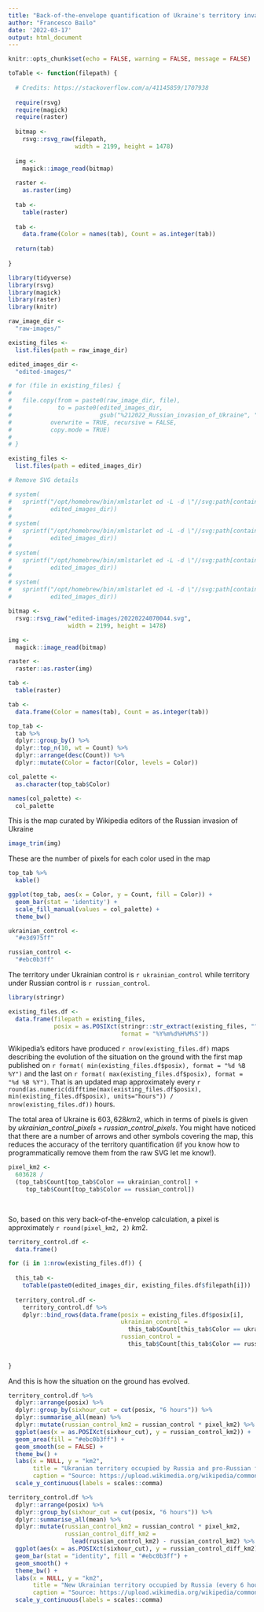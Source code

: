 ```yaml
---
title: "Back-of-the-envelope quantification of Ukraine's territory invaded by Russia"
author: "Francesco Bailo"
date: '2022-03-17'
output: html_document
---
```


```r
knitr::opts_chunk$set(echo = FALSE, warning = FALSE, message = FALSE)
```

```r

toTable <- function(filepath) {
  
  # Credits: https://stackoverflow.com/a/41145859/1707938
  
  require(rsvg)
  require(magick)
  require(raster)
  
  bitmap <- 
    rsvg::rsvg_raw(filepath, 
                   width = 2199, height = 1478)
  
  img <- 
    magick::image_read(bitmap)
  
  raster <- 
    as.raster(img)
  
  tab <- 
    table(raster)
  
  tab <- 
    data.frame(Color = names(tab), Count = as.integer(tab))
  
  return(tab)
  
}

```

```r

library(tidyverse)
library(rsvg)
library(magick)
library(raster)
library(knitr)

raw_image_dir <- 
  "raw-images/"

existing_files <- 
  list.files(path = raw_image_dir)

edited_images_dir <-
  "edited-images/"

# for (file in existing_files) {
#  
#   file.copy(from = paste0(raw_image_dir, file), 
#             to = paste0(edited_images_dir, 
#                         gsub("%212022_Russian_invasion_of_Ukraine", "", file)), 
#           overwrite = TRUE, recursive = FALSE, 
#           copy.mode = TRUE)
#    
# }

existing_files <- 
  list.files(path = edited_images_dir)

# Remove SVG details

# system(
#   sprintf("/opt/homebrew/bin/xmlstarlet ed -L -d \"//svg:path[contains(@id, 'path18689')]\" %s/*.svg", 
#           edited_images_dir))
# 
# system(
#   sprintf("/opt/homebrew/bin/xmlstarlet ed -L -d \"//svg:path[contains(@id, 'path35')]\" %s/*.svg", 
#           edited_images_dir))
# 
# system(
#   sprintf("/opt/homebrew/bin/xmlstarlet ed -L -d \"//svg:path[contains(@id, 'circle')]\" %s/*.svg", 
#           edited_images_dir))
# 
# system(
#   sprintf("/opt/homebrew/bin/xmlstarlet ed -L -d \"//svg:path[contains(@id, 'g55')]\" %s/*.svg", 
#           edited_images_dir))

bitmap <- 
  rsvg::rsvg_raw("edited-images/20220224070044.svg", 
                 width = 2199, height = 1478)

img <- 
  magick::image_read(bitmap)

raster <- 
  raster::as.raster(img)

tab <- 
  table(raster)

tab <- 
  data.frame(Color = names(tab), Count = as.integer(tab))

top_tab <- 
  tab %>%
  dplyr::group_by() %>%
  dplyr::top_n(10, wt = Count) %>%
  dplyr::arrange(desc(Count)) %>%
  dplyr::mutate(Color = factor(Color, levels = Color))

col_palette <- 
  as.character(top_tab$Color)

names(col_palette) <- 
  col_palette

```

 This is the map curated by Wikipedia editors of the Russian invasion of Ukraine

```r

image_trim(img)

```

 These are the number of pixels for each color used in the map

```r

top_tab %>%
  kable()

```

```r

ggplot(top_tab, aes(x = Color, y = Count, fill = Color)) +
  geom_bar(stat = 'identity') +
  scale_fill_manual(values = col_palette) +
  theme_bw()

```

```r

ukrainian_control <- 
  "#e3d975ff"

russian_control <- 
  "#ebc0b3ff"

```

The territory under Ukrainian control is ``r ukrainian_control`` while territory under Russian control is ``r russian_control``.


```r

library(stringr)

existing_files.df <- 
  data.frame(filepath = existing_files,
             posix = as.POSIXct(stringr::str_extract(existing_files, "^[0-9]{14}"), 
                                format = "%Y%m%d%H%M%S"))

```


Wikipedia's editors have produced `r nrow(existing_files.df)` maps describing the evolution of the situation on the ground with the first map published on `r format( min(existing_files.df$posix), format = "%d %B %Y")` and the last on `r format( max(existing_files.df$posix), format = "%d %B %Y")`. That is an updated map approximately every `r round(as.numeric(difftime(max(existing_files.df$posix), min(existing_files.df$posix), units="hours")) / nrow(existing_files.df))` hours.

The total area of Ukraine is $603,628km{2}$, which in terms of pixels is given by $ukrainian\_control\_pixels + russian\_control\_pixels$. You might have noticed that there are a number of arrows and other symbols covering the map, this reduces the accuracy of the territory quantification (if you know how to programmatically remove them from the raw SVG let me know!).

```r

pixel_km2 <- 
  603628 / 
  (top_tab$Count[top_tab$Color == ukrainian_control] + 
     top_tab$Count[top_tab$Color == russian_control])
    
  

```

So, based on this very back-of-the-envelop calculation, a pixel is approximately `r round(pixel_km2, 2)` $km{2}$.

```r

territory_control.df <-
  data.frame()

for (i in 1:nrow(existing_files.df)) {
  
  this_tab <- 
    toTable(paste0(edited_images_dir, existing_files.df$filepath[i]))
  
  territory_control.df <-
    territory_control.df %>%
    dplyr::bind_rows(data.frame(posix = existing_files.df$posix[i],
                                ukrainian_control = 
                                  this_tab$Count[this_tab$Color == ukrainian_control],
                                russian_control = 
                                  this_tab$Count[this_tab$Color == russian_control]))
  
  
}


```

And this is how the situation on the ground has evolved. 

```r

territory_control.df %>%
  dplyr::arrange(posix) %>%
  dplyr::group_by(sixhour_cut = cut(posix, "6 hours")) %>%
  dplyr::summarise_all(mean) %>%
  dplyr::mutate(russian_control_km2 = russian_control * pixel_km2) %>%
  ggplot(aes(x = as.POSIXct(sixhour_cut), y = russian_control_km2)) +
  geom_area(fill = "#ebc0b3ff") + 
  geom_smooth(se = FALSE) +
  theme_bw() +
  labs(x = NULL, y = "km2", 
       title = "Ukranian territory occupied by Russia and pro-Russian forces", 
       caption = "Source: https://upload.wikimedia.org/wikipedia/commons/4/4f/2022_Russian_invasion_of_Ukraine.svg") +
  scale_y_continuous(labels = scales::comma)

territory_control.df %>%
  dplyr::arrange(posix) %>%
  dplyr::group_by(sixhour_cut = cut(posix, "6 hours")) %>%
  dplyr::summarise_all(mean) %>%
  dplyr::mutate(russian_control_km2 = russian_control * pixel_km2,
                russian_control_diff_km2 = 
                  lead(russian_control_km2) - russian_control_km2) %>%
  ggplot(aes(x = as.POSIXct(sixhour_cut), y = russian_control_diff_km2)) +
  geom_bar(stat = "identity", fill = "#ebc0b3ff") + 
  geom_smooth() +
  theme_bw() +
  labs(x = NULL, y = "km2",
       title = "New Ukrainian territory occupied by Russia (every 6 hours)",
       caption = "Source: https://upload.wikimedia.org/wikipedia/commons/4/4f/2022_Russian_invasion_of_Ukraine.svg") +
  scale_y_continuous(labels = scales::comma)

```


